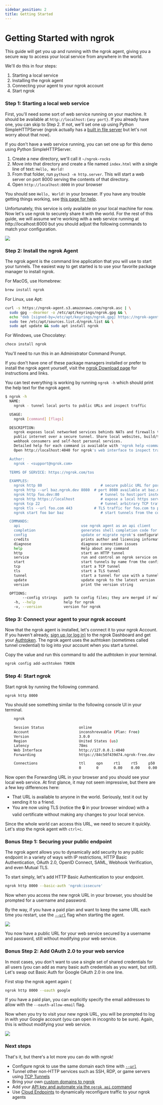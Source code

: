 ```yaml
---
sidebar_position: 2
title: Getting Started
---
```


# Getting Started with ngrok

This guide will get you up and running with the ngrok agent, giving you a secure way to access your local service from anywhere in the world.

We'll do this in four steps:

1.  Starting a local service
2.  Installing the ngrok agent
3.  Connecting your agent to your ngrok account
4.  Start ngrok

### Step 1: Starting a local web service

First, you'll need some sort of web service running on your machine. It should be available at `http://localhost:{any port}`. If you already have one, you can skip to Step 2. If not, we'll set one up using Python SimpleHTTPServer (ngrok actually has a [built in file server](/universal-gateway/http/#serving-file-directories) but let's not worry about that now).

If you don't have a web service running, you can set one up for this demo using Python SimpleHTTPServer.

1.  Create a new directory, we'll call it `~/ngrok-rocks`
2.  Move into that directory and create a file named `index.html` with a single line of text: `Hello, World!`
3.  From that folder, run `python3 -m http.server`. This will start a web server on port 8000 serving the contents of that directory.
4.  Open `http://localhost:8000` in your browser

You should see `Hello, World!` in your browser. If you have any trouble getting things working, see [this page for help](https://developer.mozilla.org/en-US/docs/Learn/Common_questions/set_up_a_local_testing_server#running_a_simple_local_http_server).

Unfortunately, this service is only available on your local machine for now. Now let's use ngrok to securely share it with the world. For the rest of this guide, we will assume we're working with a web service running at http://localhost:8000 but you should adjust the following commands to match your configuration.

![](/img/docs/localhost-8000.png)

### Step 2: Install the ngrok Agent

The ngrok agent is the command line application that you will use to start your tunnels. The easiest way to get started is to use your favorite package manager to install ngrok.

For MacOS, use Homebrew:

```bash
brew install ngrok
```

For Linux, use Apt:

```bash
curl -s https://ngrok-agent.s3.amazonaws.com/ngrok.asc | \
  sudo gpg --dearmor -o /etc/apt/keyrings/ngrok.gpg && \
  echo "deb [signed-by=/etc/apt/keyrings/ngrok.gpg] https://ngrok-agent.s3.amazonaws.com buster main" | \
  sudo tee /etc/apt/sources.list.d/ngrok.list && \
  sudo apt update && sudo apt install ngrok
```

For Windows, use Chocolatey:

```bash
choco install ngrok
```

You'll need to run this in an Administrator Command Prompt.

If you don't have one of these package managers installed or prefer to install the ngrok agent yourself, visit the [ngrok Download page](https://download.ngrok.com) for instructions and links.

You can test everything is working by running `ngrok -h` which should print the help text for the ngrok agent.

```sh
$ ngrok -h
  NAME:
    ngrok - tunnel local ports to public URLs and inspect traffic

  USAGE:
    ngrok [command] [flags]

  DESCRIPTION:
    ngrok exposes local networked services behinds NATs and firewalls to the
    public internet over a secure tunnel. Share local websites, build/test
    webhook consumers and self-host personal services.
    Detailed help for each command is available with 'ngrok help <command>'.
    Open http://localhost:4040 for ngrok's web interface to inspect traffic.

  Author:
    ngrok - <support@ngrok.com>

  TERMS OF SERVICE: https://ngrok.com/tos

  EXAMPLES:
    ngrok http 80                           # secure public URL for port 80 web server
    ngrok http --url baz.ngrok.dev 8080  # port 8080 available at baz.ngrok.dev
    ngrok http foo.dev:80                   # tunnel to host:port instead of localhost
    ngrok http https://localhost            # expose a local https server
    ngrok tcp 22                            # tunnel arbitrary TCP traffic to port 22
    ngrok tls --url foo.com 443          # TLS traffic for foo.com to port 443
    ngrok start foo bar baz                 # start tunnels from the configuration file

  COMMANDS:
    api                            use ngrok agent as an api client
    completion                     generates shell completion code for bash or zsh
    config                         update or migrate ngrok's configuration file
    credits                        prints author and licensing information
    diagnose                       diagnose connection issues
    help                           Help about any command
    http                           start an HTTP tunnel
    service                        run and control an ngrok service on a target operating system
    start                          start tunnels by name from the configuration file
    tcp                            start a TCP tunnel
    tls                            start a TLS tunnel
    tunnel                         start a tunnel for use with a tunnel-group backend
    update                         update ngrok to the latest version
    version                        print the version string

  OPTIONS:
        --config strings   path to config files; they are merged if multiple
    -h, --help             help for ngrok
    -v, --version          version for ngrok
```

### Step 3: Connect your agent to your ngrok account

Now that the ngrok agent is installed, let's connect it to your ngrok Account. If you haven't already, [sign up (or log in)](https://dashboard.ngrok.com) to the ngrok Dashboard and get your [Authtoken](https://dashboard.ngrok.com/get-started/your-authtoken). The ngrok agent uses the authtoken (sometimes called tunnel credential) to log into your account when you start a tunnel.

Copy the value and run this command to add the authtoken in your terminal.

```bash
ngrok config add-authtoken TOKEN
```

### Step 4: Start ngrok

Start ngrok by running the following command.

```bash
ngrok http 8000
```

You should see something similar to the following console UI in your terminal.

```bash
    ngrok                                                                       (Ctrl+C to quit)

    Session Status                online
    Account                       inconshreveable (Plan: Free)
    Version                       3.0.0
    Region                        United States (us)
    Latency                       78ms
    Web Interface                 http://127.0.0.1:4040
    Forwarding                    https://84c5df439d74.ngrok-free.dev -> http://localhost:8000

    Connections                   ttl     opn     rt1     rt5     p50     p90
                                  0       0       0.00    0.00    0.00    0.00
```

Now open the Forwarding URL in your browser and you should see your local web service. At first glance, it may not seem impressive, but there are a few key differences here:

- That URL is available to anyone in the world. Seriously, test it out by sending it to a friend.
- You are now using TLS (notice the 🔒 in your browser window) with a valid certificate without making any changes to your local service.

Since the whole world can access this URL, we need to secure it quickly. Let's stop the ngrok agent with `ctrl+c`.

### Bonus Step 1: Securing your public endpoint

The ngrok agent allows you to dynamically add security to any public endpoint in a variety of ways with IP restrictions, HTTP Basic Authentication, OAuth 2.0, OpenID Connect, SAML, Webhook Verification, and even Mutual TLS.

To start simply, let's add HTTP Basic Authentication to your endpoint.

```bash
ngrok http 8000 --basic-auth 'ngrok:issecure'
```

Now when you access the new ngrok URL in your browser, you should be prompted for a username and password.

By the way, if you have a paid plan and want to keep the same URL each time you restart, use the [`--url`](/agent/cli/#ngrok-http) flag when starting the agent.

![](/img/docs/ngrok-basic-auth.png)

You now have a public URL for your web service secured by a username and password, still without modifying your web service.

### Bonus Step 2: Add OAuth 2.0 to your web service

In most cases, you don't want to use a single set of shared credentials for all users (you can add as many basic auth credentials as you want, but still). Let's swap out Basic Auth for Google OAuth 2.0 in one line.

First stop the ngrok agent again (

```bash
ngrok http 8000 --oauth google
```

If you have a paid plan, you can explicitly specify the email addresses to allow with the `--oauth-allow-email` flag.

Now when you try to visit your new ngrok URL, you will be prompted to log in with your Google account (you can open in incognito to be sure). Again, this is without modifying your web service.

![](/img/docs/ngrok-oauth.png)

### Next steps

That's it, but there's a lot more you can do with ngrok!

- Configure ngrok to use the same domain each time with [`--url`](/universal-gateway/http/#bring-your-own-domain)
- Tunnel other non-HTTP services such as SSH, RDP, or game servers using [TCP Tunnels](/universal-gateway/tcp/)
- Bring your own [custom domains to ngrok](/universal-gateway/http/#bring-your-own-domain)
- Add your [API key and automate via the `ngrok api` command](/agent/cli-api/)
- Use [Cloud Endpoints](/universal-gateway/cloud-endpoints/) to dynamically reconfigure traffic to your ngrok agents
